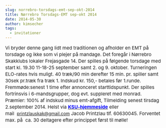 ```yaml
---
slug: norrebro-torsdags-emt-sep-okt-2014
title: Nørrebro Torsdags-EMT sep-okt 2014
date: 2014-05-30
author: kimsecher
tags:
  - invitationer
---
```

<span style="font-size: 15px; line-height: 1.4em;">Vi bryder denne gang lidt med traditionen og afholder en EMT på torsdage og ikke som vi plejer på mandage.
Det foregår i Nørrebro Skakklubs lokaler Frejasgade 14.
Der spilles på følgende torsdage med start kl. 19.30 11-18-25 september samt 2. og 9. oktober.
Turneringen ELO-rates hvis muligt.
40 træk/90 min derefter 15 min. pr. spiller samt 30sek pr.træk fra træk 1.
Indskud kr. 150,- betales før 1.runde.
Fremmøde:senest 1 time efter annonceret starttidspunkt.
Der spilles fortrinsvis i 6-mandsgrupper, dog evt. suppleret med monrad.
Præmier: 100% af indskud minus emt-afgift,
Tilmelding senest tirsdag 2.september 2014.
Helst via <strong><span style="color: #0000ff;"><a href="http://www.ksu.dk/kalender/dotnet/viskalender.aspx?id=1351"><span style="color: #0000ff;">KSU-hjemmeside</span></a></span></strong> eller mail  </span><a style="font-size: 15px; line-height: 1.4em;" href="http://www.ksu.dk/ksu_admin/FCKeditor/editor/" target="_blank"><span style="text-decoration: underline;"><span style="color: #0000ff;">printzlauskak@gmail.com</span></span></a><span style="font-size: 15px; line-height: 1.4em;"> Jacob Printzlau tlf. 60630045.
</span><span style="font-size: 15px; line-height: 1.4em;">Forventet max. på  ca. 30 deltagere efter princippet først til mølle!</span>
